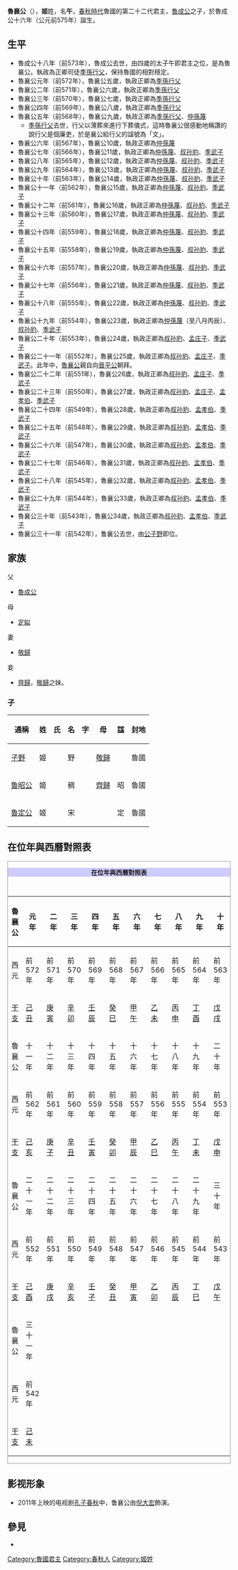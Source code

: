 {{unreferenced|time=2012-2-13}} 
{{Emperorcn box
|名稱=鲁襄公
|姓名=名：午
|謚號=襄公
|政權=魯國
|出生日期=前575年
|逝世日期=前542年
|在位=前572年－前542年
|父=魯成公
|母=定姒
|年號=無
}}
{{Eranamebox|年号= 鲁襄公
|起讫时间= 前572年－前542年
|政权= [[鲁国|鲁国]]
|帝王= '''鲁襄公'''午
|历时= 31年
|timeline= <timeline>
ImageSize  = width:200 height:50
PlotArea   = width:180 height:30 left:10 bottom:20
TimeAxis   = orientation:horizontal
DateFormat = yyyy
Period     = from:-722 till:-481
AlignBars  = early
ScaleMajor = increment:241 start:-722
Colors =
  id:canvas value:rgb(1,1,0.85)
BackgroundColors = canvas:canvas
PlotData =
  width:15 color:black
  bar:era from:start till:end
  bar:era from:-572 till:-542 color:red
</timeline>
|说明= 鲁襄公在位年在《春秋》经时代的位置
}}

'''魯襄公'''（{{bd|前575年||前542年||catIdx=J姬}}），'''姬'''姓，名'''午'''，[[春秋時代|春秋時代]]魯國的第二十二代君主，[[魯成公|魯成公]]之子，於魯成公十六年（公元前575年）誕生。

==生平==
*魯成公十八年（前573年），魯成公去世，由四歲的太子午即君主之位，是為魯襄公。執政為正卿司徒[[季孫行父|季孫行父]]，保持魯國的相對穩定。
*魯襄公元年（前572年），魯襄公五歲，執政正卿為[[季孫行父|季孫行父]]
*魯襄公二年（前571年），魯襄公六歲，執政正卿為[[季孫行父|季孫行父]]
*魯襄公三年（前570年），魯襄公七歲，執政正卿為[[季孫行父|季孫行父]]
*魯襄公四年（前569年），魯襄公八歲，執政正卿為[[季孫行父|季孫行父]]
*魯襄公五年（前568年），魯襄公九歲，執政正卿為[[季孫行父|季孫行父]]、[[仲孫蔑|仲孫蔑]]
**[[季孫行父|季孫行父]]去世，行父以薄葬來進行下葬儀式，這時魯襄公很感動地稱讚的說行父是個廉吏，於是襄公給行父的諡號為「文」。
*魯襄公六年（前567年），魯襄公10歲，執政正卿為[[仲孫蔑|仲孫蔑]]
*魯襄公七年（前566年），魯襄公11歲，執政正卿為[[仲孫蔑|仲孫蔑]]、[[叔孙豹|叔孙豹]]、[[季武子|季武子]]
*魯襄公八年（前565年），魯襄公12歲，執政正卿為[[仲孫蔑|仲孫蔑]]、[[叔孙豹|叔孙豹]]、[[季武子|季武子]]
*魯襄公九年（前564年），魯襄公13歲，執政正卿為[[仲孫蔑|仲孫蔑]]、[[叔孙豹|叔孙豹]]、[[季武子|季武子]]
*魯襄公十年（前563年），魯襄公14歲，執政正卿為[[仲孫蔑|仲孫蔑]]、[[叔孙豹|叔孙豹]]、[[季武子|季武子]]
*魯襄公十一年（前562年），魯襄公15歲，執政正卿為[[仲孫蔑|仲孫蔑]]、[[叔孙豹|叔孙豹]]、[[季武子|季武子]]
*魯襄公十二年（前561年），魯襄公16歲，執政正卿為[[仲孫蔑|仲孫蔑]]、[[叔孙豹|叔孙豹]]、[[季武子|季武子]]
*魯襄公十三年（前560年），魯襄公17歲，執政正卿為[[仲孫蔑|仲孫蔑]]、[[叔孙豹|叔孙豹]]、[[季武子|季武子]]
*魯襄公十四年（前559年），魯襄公18歲，執政正卿為[[仲孫蔑|仲孫蔑]]、[[叔孙豹|叔孙豹]]、[[季武子|季武子]]
*魯襄公十五年（前558年），魯襄公19歲，執政正卿為[[仲孫蔑|仲孫蔑]]、[[叔孙豹|叔孙豹]]、[[季武子|季武子]]
*魯襄公十六年（前557年），魯襄公20歲，執政正卿為[[仲孫蔑|仲孫蔑]]、[[叔孙豹|叔孙豹]]、[[季武子|季武子]]
*魯襄公十七年（前556年），魯襄公21歲，執政正卿為[[仲孫蔑|仲孫蔑]]、[[叔孙豹|叔孙豹]]、[[季武子|季武子]]
*魯襄公十八年（前555年），魯襄公22歲，執政正卿為[[仲孫蔑|仲孫蔑]]、[[叔孙豹|叔孙豹]]、[[季武子|季武子]]
*魯襄公十九年（前554年），魯襄公23歲，執政正卿為[[仲孫蔑|仲孫蔑]]（至八月丙辰）、[[叔孙豹|叔孙豹]]、[[季武子|季武子]]
*魯襄公二十年（前553年），魯襄公24歲，執政正卿為[[叔孙豹|叔孙豹]]、[[孟庄子|孟庄子]]、[[季武子|季武子]]
*魯襄公二十一年（前552年），魯襄公25歲，執政正卿為[[叔孙豹|叔孙豹]]、[[孟庄子|孟庄子]]、[[季武子|季武子]]。此年中，[[魯襄公|魯襄公]]親自向[[晉平公|晉平公]]朝拜。
*魯襄公二十二年（前551年），魯襄公26歲，執政正卿為[[叔孙豹|叔孙豹]]、[[孟庄子|孟庄子]]、[[季武子|季武子]]
*魯襄公二十三年（前550年），魯襄公27歲，執政正卿為[[叔孙豹|叔孙豹]]、[[孟庄子|孟庄子]]、[[孟孝伯|孟孝伯]]、[[季武子|季武子]]
*魯襄公二十四年（前549年），魯襄公28歲，執政正卿為[[叔孙豹|叔孙豹]]、[[孟孝伯|孟孝伯]]、[[季武子|季武子]]
*魯襄公二十五年（前548年），魯襄公29歲，執政正卿為[[叔孙豹|叔孙豹]]、[[孟孝伯|孟孝伯]]、[[季武子|季武子]]
*魯襄公二十六年（前547年），魯襄公30歲，執政正卿為[[叔孙豹|叔孙豹]]、[[孟孝伯|孟孝伯]]、[[季武子|季武子]]
*魯襄公二十七年（前546年），魯襄公31歲，執政正卿為[[叔孙豹|叔孙豹]]、[[孟孝伯|孟孝伯]]、[[季武子|季武子]]
*魯襄公二十八年（前545年），魯襄公32歲，執政正卿為[[叔孙豹|叔孙豹]]、[[孟孝伯|孟孝伯]]、[[季武子|季武子]]
*魯襄公二十九年（前544年），魯襄公33歲，執政正卿為[[叔孙豹|叔孙豹]]、[[孟孝伯|孟孝伯]]、[[季武子|季武子]]
*魯襄公三十年（前543年），魯襄公34歲，執政正卿為[[叔孙豹|叔孙豹]]、[[孟孝伯|孟孝伯]]、[[季武子|季武子]]
*魯襄公三十一年（前542年），鲁襄公去世，由[[姬野_(魯國)|公子野]]即位。

==家族==
父
*[[魯成公|魯成公]]
母
*[[定姒|定姒]]
妻
*[[敬歸|敬歸]]
妾
*[[齊歸|齊歸]]，[[敬歸|敬歸]]之妹。

===子===
{| border=1 style="border-collapse: collapse;"
|- bgcolor=cccccc
!通稱!!姓!!氏!!名!!字!!母!!諡!!封地
|-
|[[子野|子野]]||姬||||野||||[[敬歸|敬歸]]||||魯國
|-
|[[魯昭公|魯昭公]]||姬||||稠||||[[齊歸|齊歸]]||昭||魯國
|-
|[[魯定公|魯定公]]||姬||||宋||||||定||魯國
|}

== 在位年與西曆對照表 ==
<div class="NavFrame" style="clear: both; border: 1px solid #999; margin: 0.5em auto;">
<div class="NavHead" style="background-color: #CCCCFF; font-size: 100%; border-left: 3em soli; text-align: center; font-weight: bold;">在位年與西曆對照表
</div>
<div class="NavContent" style="padding: 1em 0 0 0; font-size: 100%; text-align: center;">
{| class="wikitable" style="text-align:center;"
|-
!魯襄公||元年||二年||三年||四年||五年||六年||七年||八年||九年|| 十年
|-
!西元
|前572年||前571年||前570年||前569年||前568年||前567年||前566年||前565年||前564年||前563年
|-
![[干支|干支]]
|[[己丑|己丑]]||[[庚寅|庚寅]]||[[辛卯|辛卯]]||[[壬辰|壬辰]]||[[癸巳|癸巳]]||[[甲午|甲午]]||[[乙未|乙未]]||[[丙申|丙申]]||[[丁酉|丁酉]]||[[戊戌|戊戌]]
|-
!魯襄公||十一年||十二年||十三年||十四年||十五年||十六年||十七年||十八年||十九年||二十年
|-
!西元
|前562年||前561年||前560年||前559年||前558年||前557年||前556年||前555年||前554年||前553年
|-
![[干支|干支]]
|[[己亥|己亥]]||[[庚子|庚子]]||[[辛丑|辛丑]]||[[壬寅|壬寅]]||[[癸卯|癸卯]]||[[甲辰|甲辰]]||[[乙巳|乙巳]]||[[丙午|丙午]]||[[丁未|丁未]]||[[戊申|戊申]]
|-
!魯襄公||二十一年||二十二年||二十三年||二十四年||二十五年||二十六年||二十七年||二十八年||二十九年||三十年
|-
!西元
|前552年||前551年||前550年||前549年||前548年||前547年||前546年||前545年||前544年||前543年
|-
![[干支|干支]]
|[[己酉|己酉]]||[[庚戌|庚戌]]||[[辛亥|辛亥]]||[[壬子|壬子]]||[[癸丑|癸丑]]||[[甲寅|甲寅]]||[[乙卯|乙卯]]||[[丙辰|丙辰]]||[[丁巳|丁巳]]||[[戊午|戊午]]
|-
!魯襄公||三十一年
|colspan="9" rowspan="3"|
|-
!西元
|前542年
|-
![[干支|干支]]
|[[己未|己未]]
|}

</div></div>

== 影视形象 ==

* 2011年上映的电视剧[[孔子春秋|孔子春秋]]中，鲁襄公由[[倪大宏|倪大宏]]飾演。

==參見==

*{{wikisource history link|史記|033|魯襄公}}
{{中国皇帝|父[[魯成公|魯成公]]|子[[子野|子野]]|[[春秋時期|春秋]][[魯國#魯國君主列表|魯國君主]]|前572年-前542年}}
{{鲁国君主}}
[[Category:魯國君主|Category:魯國君主]]
[[Category:春秋人|Category:春秋人]]
[[Category:姬姓|Category:姬姓]]